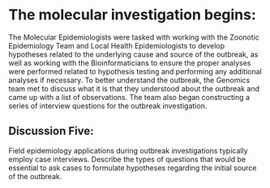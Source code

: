 # The molecular investigation begins:

The Molecular Epidemiologists were tasked with working with the Zoonotic Epidemiology Team and Local Health Epidemiologists to develop hypotheses related to the underlying cause and source of the outbreak, as well as working with the Bioinformaticians to ensure the proper analyses were performed related to hypothesis testing and performing any additional analyses if necessary. To better understand the outbreak, the Genomics team met to discuss what it is that they understood about the outbreak and came up with a list of observations. The team also began constructing a series of interview questions for the outbreak investigation.

## Discussion Five:

Field epidemiology applications during outbreak investigations typically employ case interviews. Describe the types of questions that would be essential to ask cases to formulate hypotheses regarding the initial source of the outbreak.